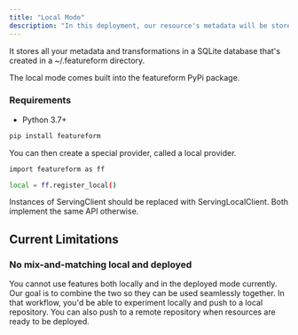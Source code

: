 ```yaml
---
title: "Local Mode"
description: "In this deployment, our resource's metadata will be stored locally on your file system and transformations will be run locally on your machine. This allows you to define and manage your local data sources, transformations, features, and training sets. It's also a great way to get a feel for the API without having to deploy Kubernetes."
---
```


It stores all your metadata and transformations in a SQLite database that's created in a \~/.featureform directory.

The local mode comes built into the featureform PyPi package.

### Requirements

* Python 3.7+

```bash
pip install featureform
```

You can then create a special provider, called a local provider.

```bash
import featureform as ff

local = ff.register_local()
```

Instances of ServingClient should be replaced with ServingLocalClient. Both implement the same API otherwise.

## Current Limitations

### No mix-and-matching local and deployed

You cannot use features both locally and in the deployed mode currently. Our goal is to combine the two so they can be used seamlessly together. In that workflow, you'd be able to experiment locally and push to a local repository. You can also push to a remote repository when resources are ready to be deployed.
